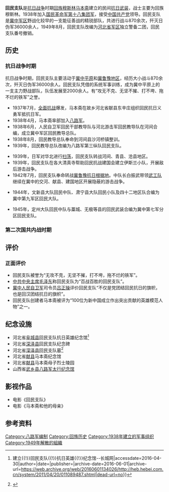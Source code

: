 {{Infobox Military Unit|unit_name=八路军冀中军区回民支队|caption=回民支队在练习刺杀|dates=1938年1月－1949年8月|country={{ROC}}|branch=[[File:Flag_of_the_Republic_of_China_Army.svg|20px]] [[國民革命軍|國民革命軍]]|type=|size=|command_structure=[[中国共产党中央军事委员会|中国共产党中央军事委员会]]<br>[[國民政府軍事委員會|國民政府軍事委員會]]|garrison=河北中部|nickname=回民支队|motto=|march=|allegiance={{CPC}}|notable_commanders=[[马本斋|马本斋]]|battles=[[抗日戰爭|抗日戰爭]]|image=[[File:1940mabenzhaiandmuslimarmy.jpg|280px]]}}

'''回民支队'''是[[中国抗日战争|抗日战争]]时期[[回族|回族]][[穆斯林|穆斯林]][[马本斋|马本斋]]建立的民间[[抗日|抗日武装]]，战士主要为回族穆斯林。1938年加入[[八路军|国民革命军第十八集团军]]，接受[[中国共产党|中国共产党]]领导。回民支队是[[冀中军区|冀中军区]]野战化较早的一支能征善战的精锐部队，共进行战斗870余次，歼灭日伪军36000余人，1949年8月，回民支队改编为[[河北省军区|河北省军区]]独立警备二团，回民支队番号撤销。
== 历史 ==

=== 抗日战争时期 ===
抗日战争时期，回民支队主要活动于[[冀中平原抗日根据地|冀中平原]]和[[冀鲁豫抗日根据地|冀鲁豫地区]]，经历大小战斗870余次，歼灭日伪军36000余人。回民支队凭借的系统军事训练，成为冀中平原上的一支主力野战部队，队伍发展至2000余人。有“攻无不克、无坚不摧、打不垮、拖不烂的铁军”之誉。
* 1937年7月，[[中国抗日战争|全面抗战]]爆发，马本斋在故乡河北省献县东辛庄组织回民抗日义勇军抵抗日军。
* 1938年4月，马本斋率部加入[[八路军|八路军]]。
* 1938年6月，人民自卫军回民干部教导队与河北游击军回民教导队在河间合编，成立冀中军区回民教导总队。
* 1938年8月，回民教导总队奉命到河间县沙河桥镇整训。
* 1939年，回民教导总队改编为八路军第三纵队回民支队。

* 1939年，日军对华北进行[[扫荡|扫荡]]，回民支队转战河间、青县、沧县地区。
* 1939年，回民支队在各大清真寺帮助回民抗战建国会建立伊斯兰小队，开展敌后游击战争。
* 1942年7月，回民支队奉命转战[[冀鲁豫抗日根据地|冀鲁豫抗日根据地]]。中队长白振武带领[[武工队|武工队]]继续在冀中的交河、献县、建国地区开展隐蔽的游击战争。

* 1944年，文新县大队回民中队、肃宁县大队回民小队及四十二地区队合编为冀中第九军区回民大队。

* 1945年，定州大队回民中队与藁城、无极等县的回民武装合编为冀中第七军分区回民支队。

=== 第二次国共内战时期 ===

== 评价 ==

=== 正面评价 ===
* 回民支队被誉为“无攻不克，无坚不摧，打不垮，拖不烂的铁军”。
* [[中共中央主席|中共中央主席]][[毛泽东|毛泽东]]称回民支队为“百战百胜的回民支队”。
* [[冀中人民自卫军|冀中人民自卫军]]司令员[[吕正操|吕正操]]评价回民支队“不仅是党团结回民抗日的旗帜，也是回汉团结抗日的旗帜”。
* 回民支队创建者马本斋被评为“100位为新中国成立作出突出贡献的英雄模范人物”之一。

== 纪念设施 ==
* 河北省[[阜城县|阜城县]]回民支队抗日英雄纪念馆<ref>{{Cite web|url=http://heb.hebei.com.cn/system/2011/04/20/011089487.shtml|title=回民支队抗日英雄纪念馆昨天在阜城县奠基 --衡水阜城县{{!}}建立{{!}}回民支队{{!}}抗日英雄{{!}}纪念馆--长城网|accessdate=2016-04-30|author=|date=|publisher=|archive-date=2016-06-01|archive-url=https://web.archive.org/web/20160601134026/http://heb.hebei.com.cn/system/2011/04/20/011089487.shtml|dead-url=no}}</ref>
* 河北省[[深泽县|深泽县]]回民支队纪念碑
* 河北省[[深泽县|深泽县]]回民支队墓<ref>{{Cite web|url=http://www.chinanews.com/sh/2015/08-08/7455755.shtml|title=河北深泽70年守护回民支队墓：也许不相识 但不会忘记-中新网|accessdate=2016-04-30|author=|date=|publisher=|archive-date=2016-05-31|archive-url=https://web.archive.org/web/20160531145705/http://www.chinanews.com/sh/2015/08-08/7455755.shtml|dead-url=no}}</ref>
* 河北省[[献县|献县]]马本斋纪念馆
* 河北省[[献县|献县]]马本斋母子烈士陵园
* 山西省[[武乡县|武乡县]][[八路军太行纪念馆|八路军太行纪念馆]]

== 影视作品 ==
* 电影《回民支队》
* 电影《马本斋和他的母亲》
==参考资料==
<references />
[[Category:八路军编制|Category:八路军编制]]
[[Category:回族历史|Category:回族历史]]
[[Category:1938年建立的军事组织|Category:1938年建立的军事组织]]
[[Category:1949年解散的組織|Category:1949年解散的組織]]